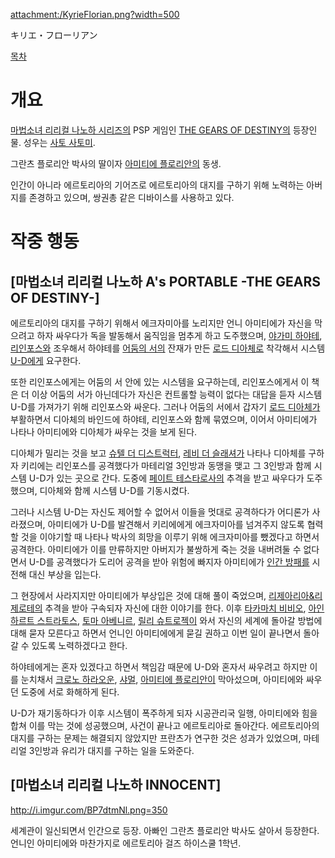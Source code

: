 attachment:/KyrieFlorian.png?width=500

キリエ・フローリアン

[[목차]]

= 개요 =
[[마법소녀 리리컬 나노하 시리즈]]의 PSP 게임인 [[THE GEARS OF DESTINY]]의 등장인물. 성우는 [[사토 사토미]].

그란츠 플로리안 박사의 딸이자 [[아미티에 플로리안]]의 동생.

인간이 아니라 에르토리아의 기어즈로 에르토리아의 대지를 구하기 위해 노력하는 아버지를 존경하고 있으며, 쌍권총 같은 디바이스를 사용하고 있다.

= 작중 행동 =
== [마법소녀 리리컬 나노하 A's PORTABLE -THE GEARS OF DESTINY-] ==
에르토리아의 대지를 구하기 위해서 에크자미아를 노리지만 언니 아미티에가 자신을 막으려고 하자 싸우다가 독을 발동해서 움직임을 멈추게 하고 도주했으며, [[야가미 하야테]], [[리인포스]]와 조우해서 하야테를 [[어둠의 서]]의 잔재가 만든 [[로드 디아체]]로 착각해서 시스템 [[유리 에베르바인|U-D]]에게 요구한다.

또한 리인포스에게는 어둠의 서 안에 있는 시스템을 요구하는데, 리인포스에게서 이 책은 더 이상 어둠의 서가 아닌데다가 자신은 컨트롤할 능력이 없다는 대답을 듣자 시스템 U-D를 가져가기 위해 리인포스와 싸운다. 그러나 어둠의 서에서 갑자기 [[로드 디아체]]가 부활하면서 디아체의 바인드에 하야테, 리인포스와 함께 묶였으며, 이어서 아미티에가 나타나 아미티에와 디아체가 싸우는 것을 보게 된다.

디아체가 밀리는 것을 보고 [[슈텔 더 디스트럭터]], [[레비 더 슬래셔]]가 나타나 디아체를 구하자 키리에는 리인포스를 공격했다가 마테리얼 3인방과 동맹을 맺고 그 3인방과 함께 시스템 U-D가 있는 곳으로 간다. 도중에 [[페이트 테스타로사]]의 추격을 받고 싸우다가 도주했으며, 디아체와 함께 시스템 U-D를 기동시켰다.

그러나 시스템 U-D는 자신도 제어할 수 없어서 이들을 멋대로 공격하다가 어디론가 사라졌으며, 아미티에가 U-D를 발견해서 키리에에게 에크자미아를 넘겨주지 않도록 협력할 것을 이야기할 때 나타나 박사의 희망을 이루기 위해 에크자미아를 뺐겠다고 하면서 공격한다. 아미티에가 이를 만류하지만 아버지가 불쌍하게 죽는 것을 내버려둘 수 없다면서 U-D를 공격했다가 도리어 공격을 받아 위험에 빠지자 아미티에가 [[인간 방패]]를 시전해 대신 부상을 입는다.

그 현장에서 사라지지만 아미티에가 부상입은 것에 대해 풀이 죽었으며, [[리제아리아&리제로테]]의 추격을 받아 구속되자 자신에 대한 이야기를 한다. 이후 [[비비오(마법소녀 리리컬 나노하 시리즈)|타카마치 비비오]], [[아인하르트 스트라토스]], [[토마 아베니르]], [[릴리 슈트로젝]]이 와서 자신의 세계에 돌아갈 방법에 대해 묻자 모른다고 하면서 언니인 아미티에에게 묻길 권하고 이번 일이 끝나면서 돌아갈 수 있도록 노력하겠다고 한다.

하야테에게는 혼자 있겠다고 하면서 책임감 때문에 U-D와 혼자서 싸우려고 하지만 이를 눈치채서 [[크로노 하라오운]], [[샤멀]], [[아미티에 플로리안]]이 막아섰으며, 아미티에와 싸우던 도중에 서로 화해하게 된다.

U-D가 재기동하다가 이후 시스템이 폭주하게 되자 시공관리국 일행, 아미티에와 힘을 합쳐 이를 막는 것에 성공했으며, 사건이 끝나고 에르토리아로 돌아간다. 에르토리아의 대지를 구하는 문제는 해결되지 않았지만 프란츠가 연구한 것은 성과가 있었으며, 마테리얼 3인방과 유리가 대지를 구하는 일을 도와준다.

== [마법소녀 리리컬 나노하 INNOCENT] ==
http://i.imgur.com/BP7dtmNl.png=350

세계관이 일신되면서 인간으로 등장. 아빠인 그란츠 플로리안 박사도 살아서 등장한다.
언니인 아미티에와 마찬가지로 에르토리아 걸즈 하이스쿨 1학년.
